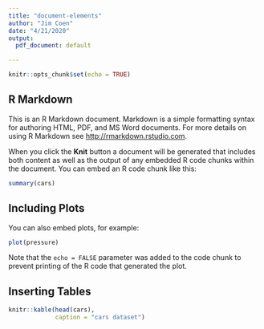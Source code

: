 ```yaml
---
title: "document-elements"
author: "Jim Coen"
date: "4/21/2020"
output:
  pdf_document: default

---
```


```r
knitr::opts_chunk$set(echo = TRUE)
```

## R Markdown

This is an R Markdown document. Markdown is a simple formatting syntax for authoring HTML, PDF, and MS Word documents. For more details on using R Markdown see <http://rmarkdown.rstudio.com>.

When you click the **Knit** button a document will be generated that includes both content as well as the output of any embedded R code chunks within the document. You can embed an R code chunk like this:

```r
summary(cars)
```

## Including Plots

You can also embed plots, for example:

```r
plot(pressure)
```

Note that the `echo = FALSE` parameter was added to the code chunk to prevent printing of the R code that generated the plot.

## Inserting Tables

```r
knitr::kable(head(cars),
             caption = "cars dataset")
```

